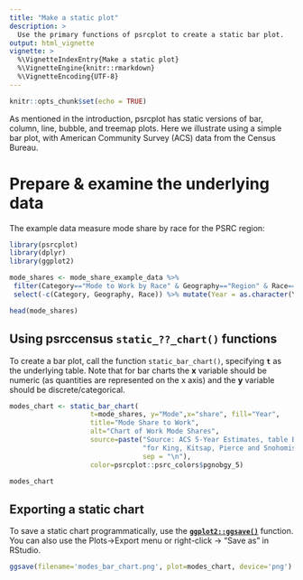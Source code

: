 ```yaml
---
title: "Make a static plot"
description: >
  Use the primary functions of psrcplot to create a static bar plot.
output: html_vignette
vignette: >
  %\VignetteIndexEntry{Make a static plot}
  %\VignetteEngine{knitr::rmarkdown}
  %\VignetteEncoding{UTF-8}
---
```


```r
knitr::opts_chunk$set(echo = TRUE)
```

As mentioned in the introduction, psrcplot has static versions of bar, column, line, bubble, and treemap plots. Here we illustrate using a simple bar plot, with American Community Survey (ACS) data from the Census Bureau.

# Prepare & examine the underlying data

The example data measure mode share by race for the PSRC region:

```r
library(psrcplot)
library(dplyr)
library(ggplot2)

mode_shares <- mode_share_example_data %>% 
 filter(Category=="Mode to Work by Race" & Geography=="Region" & Race=="Total") %>%
 select(-c(Category, Geography, Race)) %>% mutate(Year = as.character(Year))

head(mode_shares)
```

## Using psrccensus `static_??_chart()` functions

To create a bar plot, call the function `static_bar_chart()`, specifying **`t`** as the underlying table. Note that for bar charts the **x** variable should be numeric (as quantities are represented on the x axis) and the **y** variable should be discrete/categorical.

```r
modes_chart <- static_bar_chart(
                    t=mode_shares, y="Mode",x="share", fill="Year",
                    title="Mode Share to Work",
                    alt="Chart of Work Mode Shares",
                    source=paste("Source: ACS 5-Year Estimates, table B3002",
                                 "for King, Kitsap, Pierce and Snohomish counties.",
                                 sep = "\n"),
                    color=psrcplot::psrc_colors$pgnobgy_5)

modes_chart
```


## Exporting a static chart

To save a static chart programmatically, use the **[`ggplot2::ggsave()`](https://ggplot2.tidyverse.org/reference/ggsave.html)** function. You can also use the Plots->Export menu or right-click -> "Save as" in RStudio.
```r
ggsave(filename='modes_bar_chart.png', plot=modes_chart, device='png')

```
